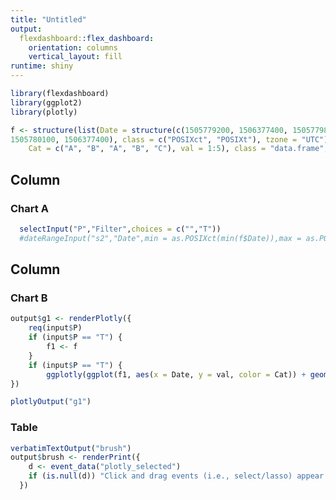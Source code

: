 ```yaml
---
title: "Untitled"
output: 
  flexdashboard::flex_dashboard:
    orientation: columns
    vertical_layout: fill
runtime: shiny
---
```


```r
library(flexdashboard)
library(ggplot2)
library(plotly)
```

```r
f <- structure(list(Date = structure(c(1505779200, 1506377400, 1505779800, 
1505780100, 1506377400), class = c("POSIXct", "POSIXt"), tzone = "UTC"), 
    Cat = c("A", "B", "A", "B", "C"), val = 1:5), class = "data.frame", row.names = c(NA, 5L))
```


Column {data-width=650}
-----------------------------------------------------------------------

### Chart A

```r
  selectInput("P","Filter",choices = c("","T"))
  #dateRangeInput("s2","Date",min = as.POSIXct(min(f$Date)),max = as.POSIXct(max(f$Date)))
```

Column {data-width=350}
-----------------------------------------------------------------------


### Chart B

```r
output$g1 <- renderPlotly({
    req(input$P)
    if (input$P == "T") {
        f1 <- f
    }
    if (input$P == "T") {
        ggplotly(ggplot(f1, aes(x = Date, y = val, color = Cat)) + geom_line(size =  .2)+theme(legend.position = "none"))}
})

plotlyOutput("g1")
```

### Table

```r
verbatimTextOutput("brush")
output$brush <- renderPrint({
    d <- event_data("plotly_selected")
    if (is.null(d)) "Click and drag events (i.e., select/lasso) appear here (double-click to clear)" else d
  })

```